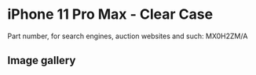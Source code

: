 
# iPhone 11 Pro Max  - Clear Case

Part number, for search engines, auction websites and such: MX0H2ZM/A

## Image gallery

<div style={{ width: "768px" }}>
  <GalleryComponent
    images={[
      {
        original: "/everysource/MX0H2.png",
        thumbnail: "/everypreview/MX0H2.png",
      },
      {
        original: "/everysource/MX0H2_AV1.png",
        thumbnail: "/everypreview/MX0H2_AV1.png",
      },
      {
        original: "/everysource/MX0H2_AV2.png",
        thumbnail: "/everypreview/MX0H2_AV2.png",
      },
      {
        original: "/everysource/MX0H2_AV3.png",
        thumbnail: "/everypreview/MX0H2_AV3.png",
      },
      {
        original: "/everysource/MX0H2_AV4.png",
        thumbnail: "/everypreview/MX0H2_AV4.png",
      },
      {
        original: "/everysource/MX0H2_AV5.png",
        thumbnail: "/everypreview/MX0H2_AV5.png",
      }
    ]}
  />
</div>